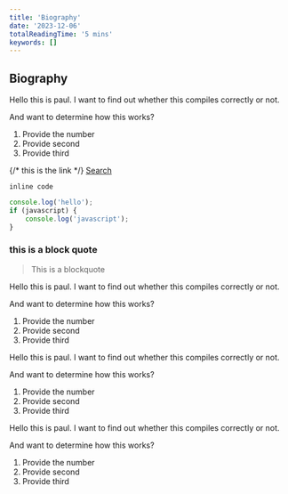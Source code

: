 ```yaml
---
title: 'Biography'
date: '2023-12-06'
totalReadingTime: '5 mins'
keywords: []
---
```


## Biography

Hello this is paul. 
I want to find out whether this compiles correctly or not.

And want to determine how this works?

1. Provide the number
2. Provide second
3. Provide third

{/* this is the link */}
[Search](https:www.google.com)

``inline code``
```javascript
console.log('hello');
if (javascript) {
    console.log('javascript');
}
```

### this is a block quote
> This is a blockquote

Hello this is paul. 
I want to find out whether this compiles correctly or not.

And want to determine how this works?

1. Provide the number
2. Provide second
3. Provide third

Hello this is paul. 
I want to find out whether this compiles correctly or not.

And want to determine how this works?

1. Provide the number
2. Provide second
3. Provide third

Hello this is paul. 
I want to find out whether this compiles correctly or not.

And want to determine how this works?

1. Provide the number
2. Provide second
3. Provide third


